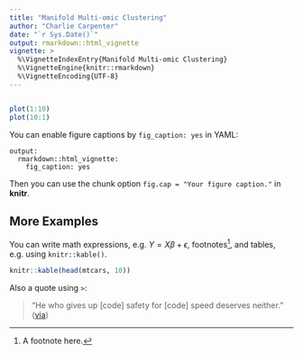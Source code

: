 ```yaml
---
title: "Manifold Multi-omic Clustering"
author: "Charlie Carpenter"
date: "`r Sys.Date()`"
output: rmarkdown::html_vignette
vignette: >
  %\VignetteIndexEntry{Manifold Multi-omic Clustering}
  %\VignetteEngine{knitr::rmarkdown}
  %\VignetteEncoding{UTF-8}
---
```


```r

```

```r
plot(1:10)
plot(10:1)
```

You can enable figure captions by `fig_caption: yes` in YAML:

```         
output:
  rmarkdown::html_vignette:
    fig_caption: yes
```

Then you can use the chunk option `fig.cap = "Your figure caption."` in **knitr**.

## More Examples

You can write math expressions, e.g. $Y = X\beta + \epsilon$, footnotes[^1], and tables, e.g. using `knitr::kable()`.

[^1]: A footnote here.

```r
knitr::kable(head(mtcars, 10))
```

Also a quote using `>`:

> "He who gives up [code] safety for [code] speed deserves neither." ([via](https://twitter.com/hadleywickham/status/504368538874703872))
